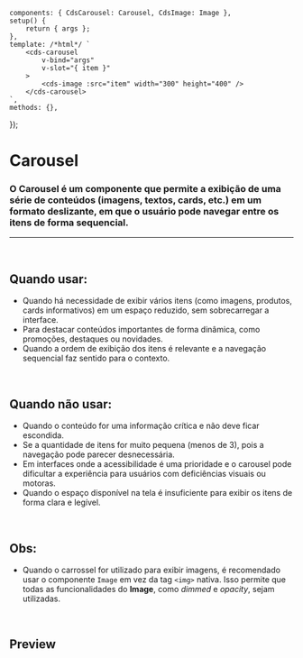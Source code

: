 
<Meta of={CarouselStories} />

	components: { CdsCarousel: Carousel, CdsImage: Image },
	setup() {
		return { args };
	},
	template: /*html*/ `
		<cds-carousel
			v-bind="args"
			v-slot="{ item }"
		>
			<cds-image :src="item" width="300" height="400" />
		</cds-carousel>
	`,
	methods: {},
});

# Carousel

### O Carousel é um componente que permite a exibição de uma série de conteúdos (imagens, textos, cards, etc.) em um formato deslizante, em que o usuário pode navegar entre os itens de forma sequencial.

***

<br />

## Quando usar:

* Quando há necessidade de exibir vários itens (como imagens, produtos, cards informativos) em um espaço reduzido, sem sobrecarregar a interface.
* Para destacar conteúdos importantes de forma dinâmica, como promoções, destaques ou novidades.
* Quando a ordem de exibição dos itens é relevante e a navegação sequencial faz sentido para o contexto.

<br />

## Quando não usar:

* Quando o conteúdo for uma informação crítica e não deve ficar escondida.
* Se a quantidade de itens for muito pequena (menos de 3), pois a navegação pode parecer desnecessária.
* Em interfaces onde a acessibilidade é uma prioridade e o carousel pode dificultar a experiência para usuários com deficiências visuais ou motoras.
* Quando o espaço disponível na tela é insuficiente para exibir os itens de forma clara e legível.

<br />

## Obs:

* Quando o carrossel for utilizado para exibir imagens, é recomendado usar o componente `Image` em vez da tag `<img>` nativa. Isso permite que todas as funcionalidades do <b>Image</b>, como <i>dimmed</i> e <i>opacity</i>, sejam utilizadas.

<br />

## Preview

<Canvas>
  <Story of={CarouselStories.Carousel} />
</Canvas>

<Controls />
